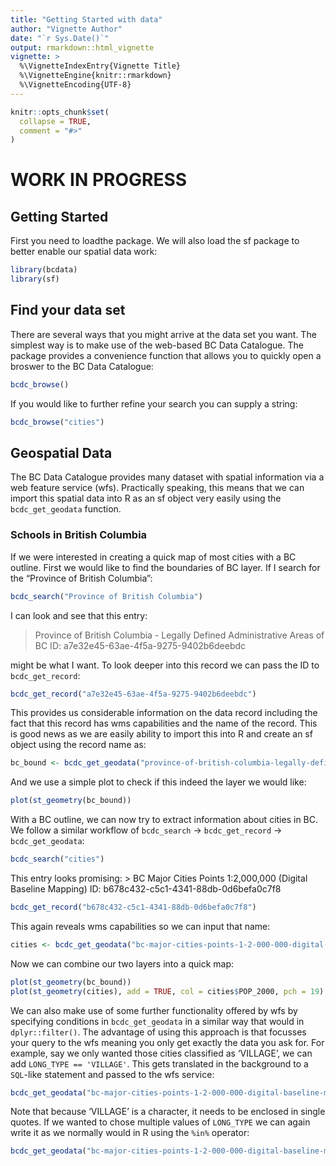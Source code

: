 ```yaml
---
title: "Getting Started with data"
author: "Vignette Author"
date: "`r Sys.Date()`"
output: rmarkdown::html_vignette
vignette: >
  %\VignetteIndexEntry{Vignette Title}
  %\VignetteEngine{knitr::rmarkdown}
  %\VignetteEncoding{UTF-8}
---
```


```r
knitr::opts_chunk$set(
  collapse = TRUE,
  comment = "#>"
)
```

# WORK IN PROGRESS

## Getting Started
First you need to loadthe package. We will also load the sf package to better enable our spatial data work:
```r
library(bcdata)
library(sf)
```


## Find your data set
There are several ways that you might arrive at the data set you want. The simplest way is to make use of the web-based BC Data Catalogue. The package provides a convenience function that allows you to quickly open a broswer to the BC Data Catalogue:
```r
bcdc_browse()
```
If you would like to further refine your search you can supply a string:
```r
bcdc_browse("cities")
```


## Geospatial Data
The BC Data Catalogue provides many dataset with spatial information via a web feature service (wfs). Practically speaking, this means that we can import this spatial data into R as an sf object very easily using the `bcdc_get_geodata` function. 


### Schools in British Columbia
If we were interested in creating a quick map of most cities with a BC outline. First we would like to find the boundaries of BC layer. If I search for the "Province of British Columbia":

```r
bcdc_search("Province of British Columbia")
```
I can look and see that this entry:

> Province of British Columbia - Legally Defined Administrative Areas of BC
 ID: a7e32e45-63ae-4f5a-9275-9402b6deebdc
 
might be what I want. To look deeper into this record we can pass the ID to `bcdc_get_record`:
```r
bcdc_get_record("a7e32e45-63ae-4f5a-9275-9402b6deebdc")
```

This provides us considerable information on the data record including the fact that this record has wms capabilities and the name of the record. This is good news as we are easily ability to import this into R and create an sf object using the record name as:
```r
bc_bound <- bcdc_get_geodata("province-of-british-columbia-legally-defined-administrative-areas-of-bc")
```
And we use a simple plot to check if this indeed the layer we would like:

```r
plot(st_geometry(bc_bound))
```

With a BC outline, we can now try to extract information about cities in BC. We follow a similar workflow of `bcdc_search` -> `bcdc_get_record` -> `bcdc_get_geodata`:

```r
bcdc_search("cities")
```
This entry looks promising:
> BC Major Cities Points 1:2,000,000  (Digital Baseline Mapping)
 ID: b678c432-c5c1-4341-88db-0d6befa0c7f8

```r
bcdc_get_record("b678c432-c5c1-4341-88db-0d6befa0c7f8")
```
This again reveals wms capabilities so we can input that name:
```r
cities <- bcdc_get_geodata("bc-major-cities-points-1-2-000-000-digital-baseline-mapping")
```

Now we can combine our two layers into a quick map:
```r
plot(st_geometry(bc_bound))
plot(st_geometry(cities), add = TRUE, col = cities$POP_2000, pch = 19)
```

We can also make use of some further functionality offered by wfs by specifying conditions in `bcdc_get_geodata` in a similar way that would in `dplyr::filter()`. The advantage of using this approach is that focusses your query to the wfs meaning you only get exactly the data you ask for. For example, say we only wanted those cities classified as 'VILLAGE', we can add
`LONG_TYPE == 'VILLAGE'`. This gets translated in the background to a `SQL`-like statement and passed to the wfs service:
```r
bcdc_get_geodata("bc-major-cities-points-1-2-000-000-digital-baseline-mapping", LONG_TYPE == 'VILLAGE')
```
Note that because 'VILLAGE' is a character, it needs to be enclosed in single quotes. If we wanted to chose multiple values of `LONG_TYPE` we can again write it as we normally would in R using the `%in%` operator:

```r
bcdc_get_geodata("bc-major-cities-points-1-2-000-000-digital-baseline-mapping", LONG_TYPE %in% c('CITY','VILLAGE'))
```




